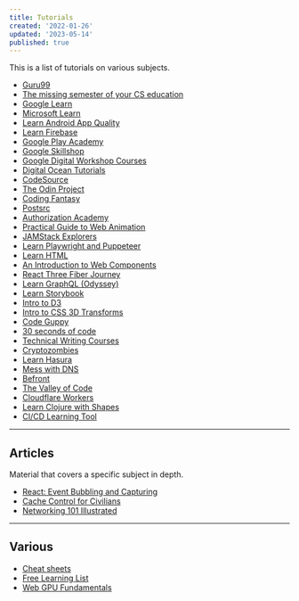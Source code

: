 ```yaml
---
title: Tutorials
created: '2022-01-26'
updated: '2023-05-14'
published: true
---
```


This is a list of tutorials on various subjects.

-   [Guru99](https://www.guru99.com/)
-   [The missing semester of your CS education](https://missing.csail.mit.edu/)
-   [Google Learn](https://web.dev/learn/)
-   [Microsoft Learn](https://learn.microsoft.com/en-gb/training/browse/)
-   [Learn Android App Quality](https://developer.android.com/quality)
-   [Learn Firebase](https://firebase.google.com/community/learn)
-   [Google Play Academy](https://playacademy.exceedlms.com/student/catalog)
-   [Google Skillshop](https://skillshop.exceedlms.com/student/catalog/browse)
-   [Google Digital Workshop Courses](https://learndigital.withgoogle.com/digitalworkshop-eu/courses)
-   [Digital Ocean Tutorials](https://www.digitalocean.com/community/tutorials)
-   [CodeSource](https://codesource.io/)
-   [The Odin Project](https://www.theodinproject.com/)
-   [Coding Fantasy](https://codingfantasy.com/)
-   [Postsrc](https://postsrc.com/)
-   [Authorization Academy](https://www.osohq.com/academy)
-   [Practical Guide to Web Animation](https://tilda.education/en/web-animation-course)
-   [JAMStack Explorers](https://explorers.netlify.com/)
-   [Learn Playwright and Puppeteer](https://www.checklyhq.com/learn/headless)
-   [Learn HTML](https://www.learn-html.org/)
-   [An Introduction to Web Components](https://htmlwithsuperpowers.netlify.app/)
-   [React Three Fiber Journey](https://journey.pmnd.rs/)
-   [Learn GraphQL (Odyssey)](https://odyssey.apollographql.com/)
-   [Learn Storybook](https://storybook.js.org/tutorials/)
-   [Intro to D3](https://yangdanny97.github.io/intro-to-d3/)
-   [Intro to CSS 3D Transforms](https://3dtransforms.desandro.com/)
-   [Code Guppy](https://codeguppy.com/)
-   [30 seconds of code](https://www.30secondsofcode.org/)
-   [Technical Writing Courses](https://developers.google.com/tech-writing/)
-   [Cryptozombies](https://cryptozombies.io/)
-   [Learn Hasura](https://hasura.io/learn/)
-   [Mess with DNS](https://messwithdns.net/)
-   [Befront](https://befront.io/)
-   [The Valley of Code](https://thevalleyofcode.com/)
-   [Cloudflare Workers](https://developers.cloudflare.com/workers/learning/)
-   [Learn Clojure with Shapes](https://www.maria.cloud/)
-   [CI/CD Learning Tool](https://semaphoreci.com/cicd-learning-tool)

---

## Articles

Material that covers a specific subject in depth.

-   [React: Event Bubbling and Capturing](https://www.robinwieruch.de/react-event-bubbling-capturing/)
-   [Cache Control for Civilians](https://csswizardry.com/2019/03/cache-control-for-civilians/)
-   [Networking 101 Illustrated](https://iximiuz.com/en/posts/computer-networking-101/)

---

## Various

-   [Cheat sheets](https://devhints.io)
-   [Free Learning List](https://freelearninglist.org)
-   [Web GPU Fundamentals](https://webgpufundamentals.org/)
